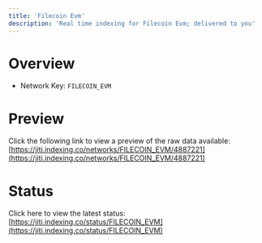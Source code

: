 ```yaml
---
title: 'Filecoin Evm'
description: 'Real time indexing for Filecoin Evm; delivered to you'
---
```


# Overview
- Network Key: `FILECOIN_EVM`

# Preview
Click the following link to view a preview of the raw data available: [https://jiti.indexing.co/networks/FILECOIN_EVM/4887221](https://jiti.indexing.co/networks/FILECOIN_EVM/4887221)

# Status
Click here to view the latest status: [https://jiti.indexing.co/status/FILECOIN_EVM](https://jiti.indexing.co/status/FILECOIN_EVM)
